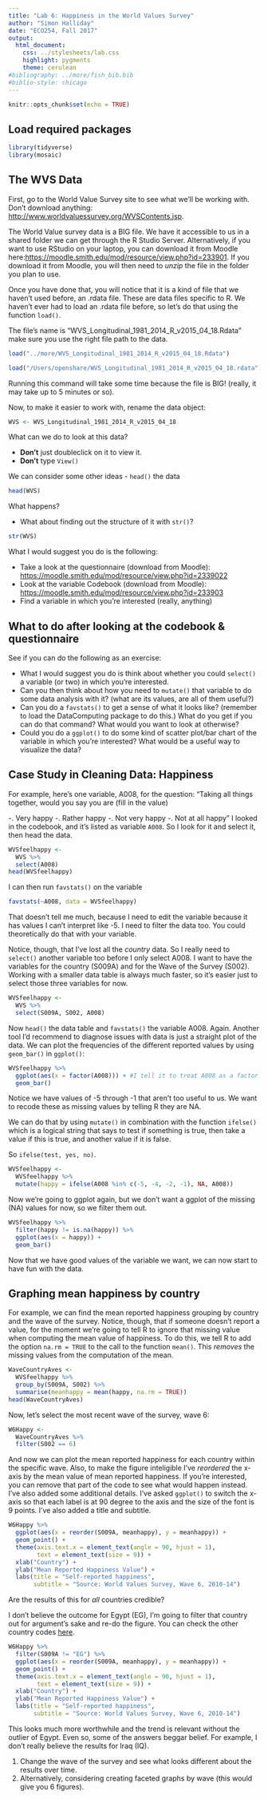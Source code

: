 ```yaml
---
title: "Lab 6: Happiness in the World Values Survey"
author: "Simon Halliday"
date: "ECO254, Fall 2017"
output:
  html_document:
    css: ../stylesheets/lab.css
    highlight: pygments
    theme: cerulean
#bibliography: ../more/fish_bib.bib
#biblio-style: chicago 
---
```


```r
knitr::opts_chunk$set(echo = TRUE)
```

## Load required packages
```r
library(tidyverse)
library(mosaic)
```


## The WVS Data
First, go to the World Value Survey site to see what we'll be working with. Don't download anything: [http://www.worldvaluessurvey.org/WVSContents.jsp](http://www.worldvaluessurvey.org/WVSContents.jsp).

The World Value survey data is a BIG file. We have it accessible to us in a shared folder we can get through the R Studio Server. Alternatively, if you want to use RStudio on your laptop, you can download it from Moodle here:[https://moodle.smith.edu/mod/resource/view.php?id=233901](https://moodle.smith.edu/mod/resource/view.php?id=233901). 
If you download it from Moodle, you will then need to *unzip* the file in the folder you plan to use. 

Once you have done that, you will notice that it is a kind of file that we haven't used before, an .rdata file. These are data files specific to R. We haven't ever had to load an .rdata file before, so let's do that using the function `load()`. 

The file's name is "WVS_Longitudinal_1981_2014_R_v2015_04_18.Rdata" make sure you use the right file path to the data. 

```r
load("../more/WVS_Longitudinal_1981_2014_R_v2015_04_18.Rdata")
```

```r
load("/Users/openshare/WVS_Longitudinal_1981_2014_R_v2015_04_18.rdata")
```


Running this command will take some time because the file is BIG! (really, it may take up to 5 minutes or so).

Now, to make it easier to work with, rename the data object:
```r
WVS <- WVS_Longitudinal_1981_2014_R_v2015_04_18
```


What can we do to look at this data? 

- **Don't** just doubleclick on it to view it. 
- **Don't** type `View()`

We can consider some other ideas
- `head()` the data
```r
head(WVS)
```
What happens? 

- What about finding out the structure of it with `str()`?
```r
str(WVS)
```

What I would suggest you do is the following: 

- Take a look at the questionnaire (download from Moodle): [https://moodle.smith.edu/mod/resource/view.php?id=2339022](https://moodle.smith.edu/mod/resource/view.php?id=233902)
- Look at the variable Codebook (download from Moodle): [https://moodle.smith.edu/mod/resource/view.php?id=233903](https://moodle.smith.edu/mod/resource/view.php?id=233903)
- Find a variable in which you're interested (really, anything)

## What to do after looking at the codebook & questionnaire
See if you can do the following as an exercise:

- What I would suggest you do is think about whether you could `select()` a variable (or two) in which you're interested. 
- Can you then think about how you need to `mutate()` that variable to do some data analysis with it? (what are its values, are all of them useful?)
- Can you do a `favstats()` to get a sense of what it looks like? (remember to load the DataComputing package to do this.) What do you get if you can do that command? What would you want to look at otherwise?
- Could you do a `ggplot()` to do some kind of scatter plot/bar chart of the variable in which you're interested? What would be a useful way to visualize the data? 

## Case Study in Cleaning Data: Happiness 
For example, here's one variable, A008, for the question: 
"Taking all things together, would you say you are (fill in the value)

-. Very happy
-. Rather happy
-. Not very happy
-. Not at all happy"
I looked in the codebook, and it's listed as variable `A008`. So I look for it and select it, then head the data. 

```r
WVSfeelhappy <- 
  WVS %>%
  select(A008)
head(WVSfeelhappy)
```

I can then run `favstats()` on the variable
```r
favstats(~A008, data = WVSfeelhappy)
```

That doesn't tell me much, because I need to edit the variable because it has values I can't interpret like -5. I need to filter the data too. You could theoretically do that with your variable.   

Notice, though, that I've lost all the *country* data. So I really need to `select()` another variable too before I only select A008. I want to have the variables for the country (S009A) and for the Wave of the Survey (S002). Working with a smaller data table is always much faster, so it's easier just to select those three variables for now. 

```r
WVSfeelhappy <- 
  WVS %>%
  select(S009A, S002, A008)
```

Now `head()` the data table and `favstats()` the variable A008. Again. Another tool I'd recommend to diagnose issues with data is just a straight plot of the data. We can plot the frequencies of the different reported values by using `geom_bar()` in `ggplot()`:

```r
WVSfeelhappy %>% 
  ggplot(aes(x = factor(A008))) + #I tell it to treat A008 as a factor here
  geom_bar()
```
Notice we have values of -5 through -1 that aren't too useful to us. We want to recode these as missing values by telling R they are NA. 

We can do that by using `mutate()` in combination with the function `ifelse()` which is a logical string that says to test if something is true, then take a value if this is true, and another value if it is false. 

So `ifelse(test, yes, no)`. 
```r
WVSfeelhappy <- 
  WVSfeelhappy %>%
  mutate(happy = ifelse(A008 %in% c(-5, -4, -2, -1), NA, A008))
```

Now we're going to ggplot again, but we don't want a ggplot of the missing (NA) values for now, so we filter them out. 
```r
WVSfeelhappy %>% 
  filter(happy != is.na(happy)) %>%
  ggplot(aes(x = happy)) + 
  geom_bar()
```

Now that we have good values of the variable we want, we can now start to have fun with the data. 

## Graphing mean happiness by country
For example, we can find the mean reported happiness grouping by country and the wave of the survey. Notice, though, that if someone doesn't report a value, for the moment we're going to tell R to ignore that missing value when computing the mean value of happiness. To do this, we tell R to add the option `na.rm = TRUE` to the call to the function `mean()`. This *removes* the missing values from the computation of the mean. 

```r
WaveCountryAves <- 
  WVSfeelhappy %>% 
  group_by(S009A, S002) %>%
  summarise(meanhappy = mean(happy, na.rm = TRUE))
head(WaveCountryAves)
```

Now, let's select the most recent wave of the survey, wave 6:
```r
W6Happy <- 
  WaveCountryAves %>%
  filter(S002 == 6)
```

And now we can plot the mean reported happiness for each country within the specific wave. Also, to make the figure inteligible I've *reordered* the x-axis by the mean value of mean reported happiness. If you're interested, you can remove that part of the code to see what would happen instead. I've also added some additional details. I've asked `ggplot()` to switch the x-axis so that each label is at 90 degree to the axis and the size of the font is 9 points. I've also added a title and subtitle. 

```r
W6Happy %>% 
  ggplot(aes(x = reorder(S009A, meanhappy), y = meanhappy)) + 
  geom_point() + 
  theme(axis.text.x = element_text(angle = 90, hjust = 1), 
        text = element_text(size = 9)) + 
  xlab("Country") + 
  ylab("Mean Reported Happiness Value") + 
  labs(title = "Self-reported happiness", 
       subtitle = "Source: World Values Survey, Wave 6, 2010-14")
```
Are the results of this for *all* countries credible?

I don't believe the outcome for Egypt (EG), I'm going to filter that country out for argument's sake and re-do the figure. You can check the other country codes [here](http://www.nationsonline.org/oneworld/country_code_list.htm).

```r
W6Happy %>% 
  filter(S009A != "EG") %>%
  ggplot(aes(x = reorder(S009A, meanhappy), y = meanhappy)) + 
  geom_point() + 
  theme(axis.text.x = element_text(angle = 90, hjust = 1), 
        text = element_text(size = 9)) + 
  xlab("Country") + 
  ylab("Mean Reported Happiness Value") + 
  labs(title = "Self-reported happiness", 
       subtitle = "Source: World Values Survey, Wave 6, 2010-14")
```
This looks much more worthwhile and the trend is relevant without the outlier of Egypt. Even so, some of the answers beggar belief. For example, I don't really believe the results for Iraq (IQ). 

1. Change the wave of the survey and see what looks different about the results over time. 
2. Alternatively, considering creating faceted graphs by wave (this would give you 6 figures). 



